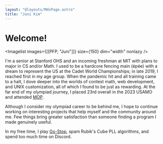 ```yaml
---
layout: "@layouts/MdxPage.astro"
title: "Juni Kim"
---
```



# Welcome!


<Imagelist images={[[PFP, "Juni"]]} size={150} dim="width" nonlazy />

I'm a senior at Stanford OHS and an incoming freshman at MIT with plans to major
in CS and/or Math. I used to be a hardcore fencing main (épée) with a dream to
represent the US at the Cadet World Championships; in late 2019, I reached
first in my age group. When the pandemic hit and all training came to a halt, I
dove deeper into the worlds of contest math, web development, and UNIX
customization, all of which I found to be just as rewarding. At the far end of
my olympiad journey, I placed 23rd overall in the 2023 USAMO and attended
[MOP](/mop).

Although I consider my olympiad career to be behind me, I hope to continue working
on interesting projects that help myself and the community around me. Few things bring
greater satisfaction than someone finding a program I made genuinely useful.

In my free time, I play [Go-Stop](https://en.wikipedia.org/wiki/Go-Stop), spam
Rubik's Cube PLL algorithms, and spend too much time on Discord.
